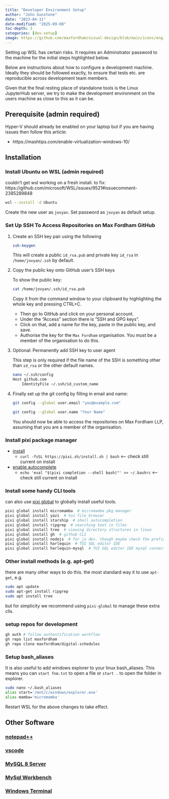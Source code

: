 ```yaml
---
title: "Developer Environment Setup"
author: "John Gunstone"
date: "2023-04-11"
date-modified: "2025-09-08"
toc-depth: 3
categories: [dev-setup]
image: https://github.com/maxfordham/visual-design/blob/main/icons/engineer-icon.png?raw=true
---
```


::: {.callout-warning}
Setting up WSL has certain risks.
It requires an Adminstrator password to the machine for the initial steps highlighted below.
:::

Below are instructions about how to configure a development machine. Ideally they should
be followed exactly, to ensure that tests etc. are reproducible across development team
members.

Given that the final resting place of standalone tools is the Linux JupyterHub server,
we try to make the development environment on the users machine as close to this as
it can be.

## Prerequisite (admin required)

Hyper-V should already be enabled on your laptop but if you are having issues then follow this article:

- https://mashtips.com/enable-virtualization-windows-10/

## Installation

### Install Ubuntu on WSL (admin required)


::: {.callout-danger}

couldn't get wsl working on a fresh install. 
to fix: https://github.com/microsoft/WSL/issues/9521#issuecomment-2385289848
::: 

```cmd
wsl --install -d Ubuntu
```

Create the new user as `jovyan`. Set password as `jovyan` as default setup.

### Set Up SSH To Access Repositories on Max Fordham GitHub

1. Create an SSH key pair using the following

    ```bash
    ssh-keygen
    ```

    This will create a public `id_rsa.pub` and private key `id_rsa` in `/home/jovyan/.ssh` by default.
        
2. Copy the public key onto GitHub user's SSH keys
	
    To show the public key:

    ```bash
    cat /home/jovyan/.ssh/id_rsa.pub
    ```
        
    Copy it from the command window to your clipboard by highlighting the whole key and pressing CTRL+C.

    - Then go to GitHub and click on your personal account. 
    - Under the "Access" section there is "SSH and GPG keys".
    - Click on that, add a name for the key, paste in the public key, and save.
    - Authorise the key for the `Max Fordham` organisation. You must be a member of the organisation to do this.

3. Optional: Permanently add SSH key to user agent

    This step is only required if the file name of the SSH is something other than `id_rsa` or the other default names.

    ```bash
    nano ~/.ssh/config
    Host github.com
        IdentityFile ~/.ssh/id_custom_name
    ```

4. Finally set up the git config by filling in email and name:

    ```bash
    git config --global user.email "you@example.com"
    ```

    ```bash
    git config --global user.name "Your Name"
    ```

    You should now be able to access the repositories on Max Fordham LLP, assuming that you are a member of the organisation.

### Install pixi package manager

- [install](https://pixi.sh/latest/#installation)
  - `curl -fsSL https://pixi.sh/install.sh | bash` <-- check still current on install
- [enable autocomplete](https://pixi.sh/latest/#autocompletion)
  - `echo 'eval "$(pixi completion --shell bash)"' >> ~/.bashrc` <-- check still current on install

### Install some handy CLI tools

can also use [pixi global](https://pixi.sh/latest/basic_usage/#use-pixi-as-a-global-installation-tool) to globally install useful tools.

```bash
pixi global install micromamba  # micromamba pkg manager
pixi global install yazi  # tui file browser
pixi global install starship  # shell autocompletion
pixi global install ripgrep  # searching text in files
pixi global install tree  # viewing directory structures in linux
pixi global install gh  # github CLI
pixi global install nodejs  # for js dev. though maybe check the prefix.dev nodejs feedstock to ensure it is up-to-date.
pixi global install harlequin  # TUI SQL editor IDE
pixi global install harlequin-mysql  # TUI SQL editor IDE mysql connector
```

::: {.callout-note collapse="true"}
### Other install methods (e.g. apt-get)

there are many other ways to do this. the most standard way it to use `apt-get`, 
e.g.

```bash
sudo apt update
sudo apt-get install ripgrep
sudo apt install tree
```
but for simplicity we recommend using `pixi-global` to manage these extra clis. 
:::

### setup repos for development

```bash
gh auth # follow authentification workflow
gh repo list maxfordham
gh repo clone maxfordham/digital-schedules
```

### Setup bash_aliases

It is also useful to add windows explorer to your linux bash_aliases. This means you can `start fnm.txt` to open a file or `start .` to open the folder in explorer.

```bash
sudo nano ~/.bash_aliases
alias start='/mnt/c/windows/explorer.exe'
alias mamba='micromamba'
```

Restart WSL for the above changes to take effect.


## Other Software

### [notepad++](https://notepad-plus-plus.org/downloads/)

### [vscode](https://code.visualstudio.com/)

### [MySQL 8 Server](https://dev.mysql.com/downloads/mysql/8.0.html)

### [MySql Workbench](https://www.mysql.com/products/workbench/)

### [Windows Terminal](https://github.com/microsoft/terminal)


